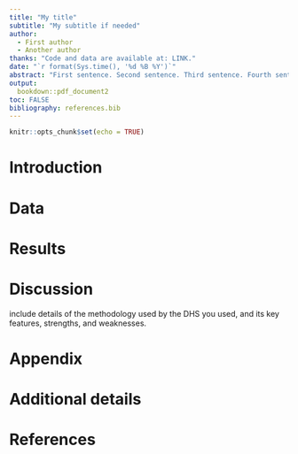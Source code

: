 ```yaml
---
title: "My title"
subtitle: "My subtitle if needed"
author: 
  - First author
  - Another author
thanks: "Code and data are available at: LINK."
date: "`r format(Sys.time(), '%d %B %Y')`"
abstract: "First sentence. Second sentence. Third sentence. Fourth sentence."
output:
  bookdown::pdf_document2
toc: FALSE
bibliography: references.bib
---
```


```r
knitr::opts_chunk$set(echo = TRUE)
```

# Introduction



# Data



# Results



# Discussion

include details of the methodology used by the DHS you used, and its key features, strengths, and weaknesses.

\newpage

\appendix

# Appendix {-}



# Additional details


\newpage


# References


